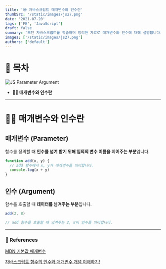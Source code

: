 ```yaml
---
title: '😎 자바스크립트 매개변수와 인수란'
thumbSrc: '/static/images/js27.png'
date: '2021-07-20'
tags: ['FE', 'JavaScript']
draft: false
summary: '모던 자바스크립트를 학습하며 정리한 자료로 매개변수와 인수에 대해 설명합니다.'
images: ['/static/images/js27.png']
authors: ['default']
---
```


# 📌 목차

![JS Parameter Argument](/static/images/js27.png)

- **💁🏻 매개변수와 인수란**

---

# 💁🏻 매개변수와 인수란

## 매개변수 (Parameter)

함수를 정의할 때 **인수를 넘겨 받기 위해 임의의 변수 이름을 지어주는 부분**입니다.

```javascript
function add(x, y) {
  // add 함수에서 x, y가 매개변수를 의미합니다.
  console.log(x + y)
}
```

## 인수 (Argument)

함수를 호출할 때 **데이터를 넘겨주는 부분**입니다.

```javascript
add(2, 8)

// add 함수를 호출할 때 넘겨주는 2, 8이 인수를 의미합니다.
```

---

### 🔗 References

[MDN 기본값 매개변수](https://developer.mozilla.org/ko/docs/Web/JavaScript/Reference/Functions/Default_parameters)

[자바스크립트 함수의 인수와 매개변수 개념 이해하기!](https://www.youtube.com/watch?v=WPoORBtCQa8)

